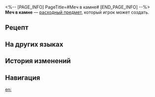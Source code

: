 <%-- [PAGE_INFO]
PageTitle=#Меч в камне#
[END_PAGE_INFO] --%>
{{Расходный предмет Инфобокс
|id          = 401029
|Изображения = Предмет Меч в камне.png
|Тип         = Расходные предметы силы атаки
|Редкость    = 2
|Эффект      = Повышает силу атаки всех союзников на 190 ед. в следующем бою.
|Описание    = В родном мире Малышки Гуй ходит такая легенда: тот, кто сможет достать меч из камня, станет великим героем, о котором говорится в пророчестве.<br />Но никто никогда не вытаскивал этот меч, и немногие пытались это сделать, потому что это историческая реликвия. Её повреждение карается тюремным заключением.
|Рецепт      = {{cx|Отсутствует источник}}
|Источник1   = [[Универсальная машина для синтеза]]
|Источник2   = 
|Источник3   = 
}}
{{Описание|''«Я очень сожалею... Мне просто захотелось покрасоваться перед друзьями, поэтому я поддался порыву и попытался вытащить меч. Надеюсь, все могут извлечь урок из моей ошибки...»''}}
'''Меч в камне''' — [[расходный предмет]], который игрок может создать.

==Рецепт==
{{Рецепт
|Тип                    = Синтез
|Группа                 = Расходные предметы
|Модель порхающего меча = 1
|Метеоритный сплав      = 1
|Сортировка             = Модель порхающего меча;Метеоритный сплав
}}

==На других языках==
{{На других языках
|en   = Sword in the Stone
|zhs  = 石中剑
|zht  = 石中劍
|ja   = 英雄の剣
|ko   = 돌에 박힌 검
|es   = Espada en la piedra
|fr   = Épée dans la pierre
|ru   = Меч в камне
|th   = Sword in the Stone
|vi   = Kiếm Trong Đá
|de   = Schwert im Stein
|id   = Sword in the Stone
|pt   = Espada na Pedra
}}

==История изменений==
{{История изменений|3.5}}

==Навигация==
{{Расходные предметы Навбокс}}

[[en:]]